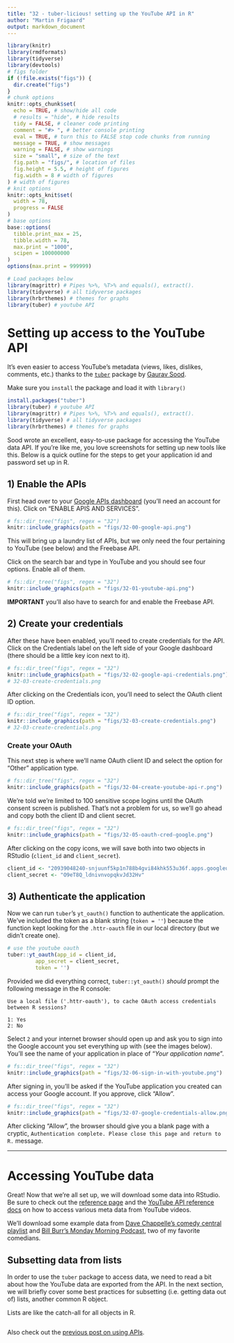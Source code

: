 ```yaml
---
title: "32 - tuber-licious! setting up the YouTube API in R"
author: "Martin Frigaard"
output: markdown_document
---
```


```r
library(knitr)
library(rmdformats)
library(tidyverse)
library(devtools)
# figs folder
if (!file.exists("figs")) {
  dir.create("figs")
}
# chunk options
knitr::opts_chunk$set(
  echo = TRUE, # show/hide all code
  # results = "hide", # hide results
  tidy = FALSE, # cleaner code printing
  comment = "#> ", # better console printing
  eval = TRUE, # turn this to FALSE stop code chunks from running
  message = TRUE, # show messages
  warning = FALSE, # show warnings
  size = "small", # size of the text
  fig.path = "figs/", # location of files
  fig.height = 5.5, # height of figures
  fig.width = 8 # width of figures
) # width of figures
# knit options
knitr::opts_knit$set(
  width = 78,
  progress = FALSE
)
# base options
base::options(
  tibble.print_max = 25,
  tibble.width = 78,
  max.print = "1000",
  scipen = 100000000
)
options(max.print = 999999)
```


```r
# Load packages below
library(magrittr) # Pipes %>%, %T>% and equals(), extract().
library(tidyverse) # all tidyverse packages
library(hrbrthemes) # themes for graphs
library(tuber) # youtube API
```

# Setting up access to the YouTube API

It's even easier to access YouTube's metadata (views, likes, dislikes, comments, etc.) thanks to the [`tuber`](https://soodoku.github.io/tuber/articles/tuber-ex.html) package by [Gaurav Sood](https://www.gsood.com/). 

Make sure you `install` the package and load it with `library()`

```r
install.packages("tuber")
library(tuber) # youtube API
library(magrittr) # Pipes %>%, %T>% and equals(), extract().
library(tidyverse) # all tidyverse packages
library(hrbrthemes) # themes for graphs
```

Sood wrote an excellent, easy-to-use package for accessing the YouTube data API. If you're like me, you love screenshots for setting up new tools like this. Below is a quick outline for the steps to get your application id and password set up in R.

## 1) Enable the APIs

First head over to your [Google APIs dashboard](https://console.developers.google.com/apis/dashboard) (you'll need an account for this). Click on "ENABLE APIS AND SERVICES".

```r
# fs::dir_tree("figs", regex = "32")
knitr::include_graphics(path = "figs/32-00-google-api.png")
```

This will bring up a laundry list of APIs, but we only need the four pertaining to YouTube (see below) and the Freebase API. 

Click on the search bar and type in YouTube and you should see four options. Enable all of them.

```r
# fs::dir_tree("figs", regex = "32")
knitr::include_graphics(path = "figs/32-01-youtube-api.png")
```

**IMPORTANT** you'll also have to search for and enable the Freebase API.

## 2) Create your credentials 

After these have been enabled, you'll need to create credentials for the API. Click on the Credentials label on the left side of your Google dashboard (there should be a little key icon next to it).

```r
# fs::dir_tree("figs", regex = "32")
knitr::include_graphics(path = "figs/32-02-google-api-credentials.png")
# 32-03-create-credentials.png
```

After clicking on the Credentials icon, you'll need to select the OAuth client ID option. 

```r
# fs::dir_tree("figs", regex = "32")
knitr::include_graphics(path = "figs/32-03-create-credentials.png")
# 32-03-create-credentials.png
```

### Create your OAuth 

This next step is where we'll name OAuth client ID and select the option for "Other" application type. 

```r
# fs::dir_tree("figs", regex = "32")
knitr::include_graphics(path = "figs/32-04-create-youtube-api-r.png")
```

We're told we're limited to 100 sensitive scope logins until the OAuth consent screen is published. That's not a problem for us, so we'll go ahead and copy both the client ID and client secret.

```r
# fs::dir_tree("figs", regex = "32")
knitr::include_graphics(path = "figs/32-05-oauth-cred-google.png")
```

After clicking on the copy icons, we will save both into two objects in RStudio (`client_id` and `client_secret`).

```r
client_id <- "20939048240-snjuunf5kp1n788b4gvi84khk553u36f.apps.googleusercontent.com"
client_secret <- "O9eT8Q_ldnivnvopqkvJd32Hv"
```

## 3) Authenticate the application

Now we can run `tuber`'s `yt_oauth()` function to authenticate the application. We've included the token as a blank string (`token = ''`) because the function kept looking for the `.httr-oauth` file in our local directory (but we didn't create one).

```r
# use the youtube oauth 
tuber::yt_oauth(app_id = client_id,
         app_secret = client_secret,
         token = '')
```

Provided we did everything correct, `tuber::yt_oauth()` *should* prompt the following message in the R console: 

```
Use a local file ('.httr-oauth'), to cache OAuth access credentials between R sessions?

1: Yes
2: No
```

Select `2` and your internet browser should open up and ask you to sign into the Google account you set everything up with (see the images below). You'll see the name of your application in place of "*Your application name*".

```r
# fs::dir_tree("figs", regex = "32")
knitr::include_graphics(path = "figs/32-06-sign-in-with-youtube.png")
```

After signing in, you'll be asked if the YouTube application you created can access your Google account. If you approve, click "Allow".

```r
# fs::dir_tree("figs", regex = "32")
knitr::include_graphics(path = "figs/32-07-google-credentials-allow.png")
```

After clicking "Allow", the browser should give you a blank page with a cryptic, `Authentication complete. Please close this page and return to R.` message.

***

# Accessing YouTube data

Great! Now that we're all set up, we will download some data into RStudio. Be sure to check out the [reference page](https://soodoku.github.io/tuber/reference/index.html) and the [YouTube API reference docs](https://developers.google.com/youtube/v3/docs/) on how to access various meta data from YouTube videos.

We'll download some example data from [Dave Chappelle's comedy central playlist](https://www.youtube.com/playlist?list=PLG6HoeSC3raE-EB8r_vVDOs-59kg3Spvd) and [Bill Burr's Monday Morning Podcast](https://www.youtube.com/playlist?list=PLJMuYl1_E0hdNQC_OYE-hMo1_p-xGyieE), two of my favorite comedians. 

## Subsetting data from lists

In order to use the `tuber` package to access data, we need to read a bit about how the YouTube data are exported from the API. In the next section, we will briefly cover some best practices for subsetting (i.e. getting data out of) lists, another common R object. 

Lists are like the catch-all for all objects in R. 


```r

```


Also check out the [previous post on using APIs](http://www.storybench.org/how-to-access-apis-in-r/). 



